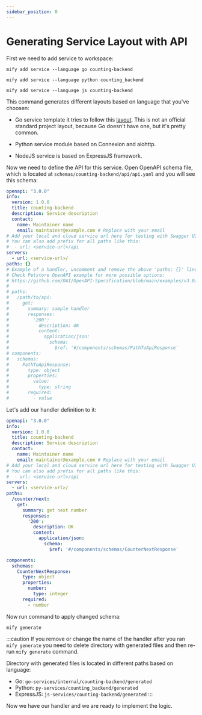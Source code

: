 ```yaml
---
sidebar_position: 0
---
```



# Generating Service Layout with API

First we need to add service to workspace:

<Tabs groupId="languages">
<TabItem value="go" label="Go">

```
mify add service --language go counting-backend
```

</TabItem>
<TabItem value="python" label="Python">

```
mify add service --language python counting_backend
```

</TabItem>
<TabItem value="js" label="ExpressJS">

```
mify add service --language js counting-backend
```

</TabItem>
</Tabs>

This command generates different layouts based on language that you've choosen:

- Go service template it tries to follow this
[layout](https://github.com/golang-standards/project-layout). This is not
an official standard project layout, because Go doesn't have one, but it's pretty common.

- Python service module based on Connexion and aiohttp.

- NodeJS service is based on ExpressJS framework.

Now we need to define the API for this service. Open OpenAPI schema file, which
is located at `schemas/counting-backend/api/api.yaml` and you will see this
schema:

```yaml
openapi: "3.0.0"
info:
  version: 1.0.0
  title: counting-backend
  description: Service description
  contact:
    name: Maintainer name
    email: maintainer@example.com # Replace with your email
# Add your local and cloud service url here for testing with Swagger UI.
# You can also add prefix for all paths like this:
#  - url: <service-url>/api
servers:
  - url: <service-url>/
paths: {}
# Example of a handler, uncomment and remove the above 'paths: {}' line.
# Check Petstore OpenAPI example for more possible options:
# https://github.com/OAI/OpenAPI-Specification/blob/main/examples/v3.0/petstore-expanded.yaml
#
# paths:
#   /path/to/api:
#     get:
#       summary: sample handler
#       responses:
#         '200':
#           description: OK
#           content:
#             application/json:
#               schema:
#                 $ref: '#/components/schemas/PathToApiResponse'
# components:
#   schemas:
#     PathToApiResponse:
#       type: object
#       properties:
#         value:
#           type: string
#       required:
#         - value
```

Let's add our handler definition to it:
```yaml
openapi: "3.0.0"
info:
  version: 1.0.0
  title: counting-backend
  description: Service description
  contact:
    name: Maintainer name
    email: maintainer@example.com # Replace with your email
# Add your local and cloud service url here for testing with Swagger UI.
# You can also add prefix for all paths like this:
#  - url: <service-url>/api
servers:
  - url: <service-url>/
paths:
  /counter/next:
    get:
      summary: get next number
      responses:
        '200':
          description: OK
          content:
            application/json:
              schema:
                $ref: '#/components/schemas/CounterNextResponse'

components:
  schemas:
    CounterNextResponse:
      type: object
      properties:
        number:
          type: integer
      required:
        - number
```

Now run command to apply changed schema:

```
mify generate
```

:::caution
If you remove or change the name of the handler after you ran `mify
generate` you need to delete directory with generated files and then re-run
`mify generate` command.

Directory with generated files is located in different paths based on language:

- Go: `go-services/internal/counting-backend/generated`
- Python: `py-services/counting_backend/generated`
- ExpressJS: `js-services/counting-backend/generated`
:::

Now we have our handler and we are ready to implement the logic.

